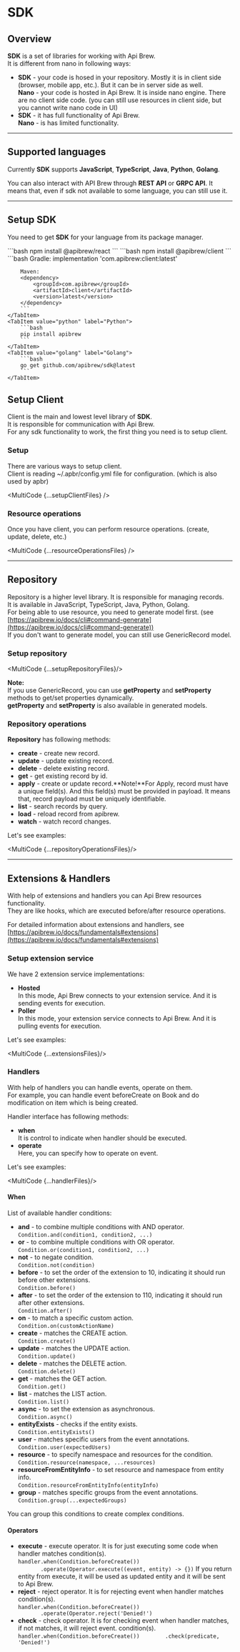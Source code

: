 
# SDK
## Overview

**SDK** is a set of libraries for working with Api Brew.  
It is different from nano in following ways:

- **SDK** - your code is hosed in your repository. Mostly it is in client side (browser, mobile app, etc.). But it can be in server side as well.  
**Nano** - your code is hosted in Api Brew. It is inside nano engine. There are no client side code. (you can still use resources in client side, but you cannot write nano code in UI)
- **SDK** - it has full functionality of Api Brew.  
**Nano** - is has limited functionality.

---

## Supported languages

Currently **SDK** supports **JavaScript**, **TypeScript**, **Java**, **Python**, **Golang**.

You can also interact with API Brew through **REST API** or **GRPC API**. It means that, even if sdk not available to some language, you can still use it.

---

## Setup SDK

You need to get **SDK** for your language from its package manager.

<Tabs>
    <TabItem value="react" label="React" default>
        ```bash
        npm install @apibrew/react
        ```
    </TabItem>
    <TabItem value="typescript" label="JavaScript/Typescript">
        ```bash
        npm install @apibrew/client
        ```
    </TabItem>
    <TabItem value="java" label="Java">
        ```bash
        Gradle:
        implementation 'com.apibrew:client:latest'

        Maven:
        <dependency>
            <groupId>com.apibrew</groupId>
            <artifactId>client</artifactId>
            <version>latest</version>
        </dependency>
        ```
    </TabItem>
    <TabItem value="python" label="Python">
        ```bash
        pip install apibrew
        ```
    </TabItem>
    <TabItem value="golang" label="Golang">
        ```bash
        go get github.com/apibrew/sdk@latest
        ```
    </TabItem>
</Tabs>

## Setup Client

Client is the main and lowest level library of **SDK**.  
It is responsible for communication with Api Brew.  
For any sdk functionality to work, the first thing you need is to setup client.

### Setup

There are various ways to setup client.  
Client is reading ~/.apbr/config.yml file for configuration. (which is also used by apbr)

<MultiCode {...setupClientFiles} />

### Resource operations

Once you have client, you can perform resource operations. (create, update, delete, etc.)

<MultiCode {...resourceOperationsFiles} />

---

## Repository

Repository is a higher level library. It is responsible for managing records.  
It is available in JavaScript, TypeScript, Java, Python, Golang.  
For being able to use resource, you need to generate model first. (see [https://apibrew.io/docs/cli#command-generate](https://apibrew.io/docs/cli#command-generate))  
If you don't want to generate model, you can still use GenericRecord model.

### Setup repository

<MultiCode {...setupRepositoryFiles}/>

**Note:**  
If you use GenericRecord, you can use **getProperty** and **setProperty** methods to get/set properties dynamically.  
**getProperty** and **setProperty** is also available in generated models.

### Repository operations

**Repository** has following methods:

- **create** - create new record.
- **update** - update existing record.
- **delete** - delete existing record.
- **get** - get existing record by id.
- **apply** - create or update record.**Note!**For Apply, record must have a unique field(s). And this field(s) must be provided in payload. It means that, record payload must be uniquely identifiable.
- **list** - search records by query.
- **load** - reload record from apibrew.
- **watch** - watch record changes.

Let's see examples:

<MultiCode {...repositoryOperationsFiles}/>

---

## Extensions & Handlers

With help of extensions and handlers you can Api Brew resources functionality.  
They are like hooks, which are executed before/after resource operations.

For detailed information about extensions and handlers, see [https://apibrew.io/docs/fundamentals#extensions](https://apibrew.io/docs/fundamentals#extensions)

### Setup extension service

We have 2 extension service implementations:

- **Hosted**  
In this mode, Api Brew connects to your extension service. And it is sending events for execution.
- **Poller**  
In this mode, your extension service connects to Api Brew. And it is pulling events for execution.

Let's see examples:

<MultiCode {...extensionsFiles}/>

### Handlers

With help of handlers you can handle events, operate on them.  
For example, you can handle event beforeCreate on Book and do modification on item which is being created.

Handler interface has following methods:

- **when**  
It is control to indicate when handler should be executed.
- **operate**  
Here, you can specify how to operate on event.

Let's see examples:

<MultiCode {...handlerFiles}/>

#### When

List of available handler conditions:

- **and** - to combine multiple conditions with AND operator.  
`Condition.and(condition1, condition2, ...)`
- **or** - to combine multiple conditions with OR operator.  
`Condition.or(condition1, condition2, ...)`
- **not** - to negate condition.  
`Condition.not(condition)`
- **before** - to set the order of the extension to 10, indicating it should run before other extensions.  
`Condition.before()`
- **after** - to set the order of the extension to 110, indicating it should run after other extensions.  
`Condition.after()`
- **on** - to match a specific custom action.  
`Condition.on(customActionName)`
- **create** - matches the CREATE action.  
`Condition.create()`
- **update** - matches the UPDATE action.  
`Condition.update()`
- **delete** - matches the DELETE action.  
`Condition.delete()`
- **get** - matches the GET action.  
`Condition.get()`
- **list** - matches the LIST action.  
`Condition.list()`
- **async** - to set the extension as asynchronous.  
`Condition.async()`
- **entityExists** - checks if the entity exists.  
`Condition.entityExists()`
- **user** - matches specific users from the event annotations.  
`Condition.user(expectedUsers)`
- **resource** - to specify namespace and resources for the condition.  
`Condition.resource(namespace, ...resources)`
- **resourceFromEntityInfo** - to set resource and namespace from entity info.  
`Condition.resourceFromEntityInfo(entityInfo)`
- **group** - matches specific groups from the event annotations.  
`Condition.group(...expectedGroups)`

You can group this conditions to create complex conditions.

#### Operators

- **execute** - execute operator. It is for just executing some code when handler matches condition(s).  
`handler.when(Condition.beforeCreate())
       .operate(Operator.execute((event, entity) -> {})`
If you return entity from execute, it will be used as updated entity and it will be sent to Api Brew.
- **reject** - reject operator. It is for rejecting event when handler matches condition(s).  
`handler.when(Condition.beforeCreate())
       .operate(Operator.reject('Denied!')`
- **check** - check operator. It is for checking event when handler matches, if not matches, it will reject event. condition(s).  
`handler.when(Condition.beforeCreate())
       .check(predicate, 'Denied!')`